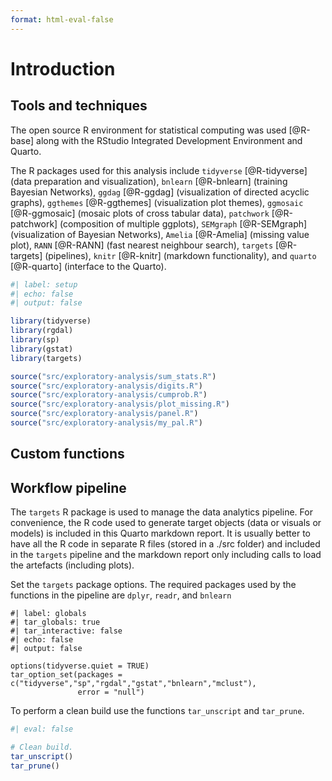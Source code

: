 ```yaml
---
format: html-eval-false
---
```


# Introduction

## Tools and techniques

The open source R environment for statistical computing was used [@R-base] along with the RStudio Integrated Development Environment and Quarto.

The R packages used for this analysis include `tidyverse` [@R-tidyverse] (data preparation and visualization), `bnlearn` [@R-bnlearn] (training Bayesian Networks), `ggdag` [@R-ggdag] (visualization of directed acyclic graphs), `ggthemes` [@R-ggthemes] (visualization plot themes), `ggmosaic` [@R-ggmosaic] (mosaic plots of cross tabular data), `patchwork` [@R-patchwork] (composition of multiple ggplots), `SEMgraph` [@R-SEMgraph] (visualization of Bayesian Networks), `Amelia` [@R-Amelia] (missing value plot), `RANN` [@R-RANN] (fast nearest neighbour search), `targets` [@R-targets] (pipelines), `knitr` [@R-knitr] (markdown functionality), and `quarto` [@R-quarto] (interface to the Quarto).

```r
#| label: setup
#| echo: false
#| output: false

library(tidyverse)
library(rgdal)
library(sp)
library(gstat)
library(targets)

source("src/exploratory-analysis/sum_stats.R")
source("src/exploratory-analysis/digits.R")
source("src/exploratory-analysis/cumprob.R")
source("src/exploratory-analysis/plot_missing.R")
source("src/exploratory-analysis/panel.R")
source("src/exploratory-analysis/my_pal.R")
```

## Custom functions

## Workflow pipeline

The `targets` R package is used to manage the data analytics pipeline. For convenience, the R code used to generate target objects (data or visuals or models) is included in this Quarto markdown report. It is usually better to have all the R code in separate R files (stored in a ./src folder) and included in the `targets` pipeline and the markdown report only including calls to load the artefacts (including plots).

Set the `targets` package options. The required packages used by the functions in the pipeline are `dplyr`, `readr`, and `bnlearn`

```targets
#| label: globals
#| tar_globals: true
#| tar_interactive: false
#| echo: false
#| output: false

options(tidyverse.quiet = TRUE)
tar_option_set(packages = c("tidyverse","sp","rgdal","gstat","bnlearn","mclust"),
               error = "null")
```

To perform a clean build use the functions `tar_unscript` and `tar_prune`.

```r
#| eval: false

# Clean build.
tar_unscript()
tar_prune()
```
